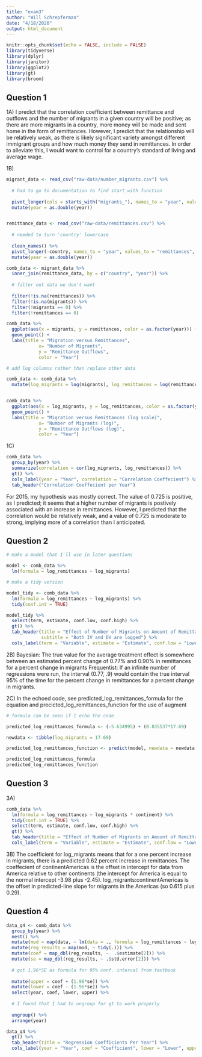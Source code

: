 ```yaml
---
title: "exam3"
author: "Will Schrepferman"
date: "4/18/2020"
output: html_document
---
```


```r
knitr::opts_chunk$set(echo = FALSE, include = FALSE)
library(tidyverse)
library(dplyr)
library(janitor)
library(ggplot2)
library(gt)
library(broom)
```

## Question 1

1A) I predict that the correlation coefficient between remittance and outflows and the number of migrants in a given country will be positive; as there are more migrants in a country, more money will be made and sent home in the form of remittances. However, I predict that the relationship will be relatively weak, as there is likely significant variety amongst different immigrant groups and how much money they send in remittances. In order to alleviate this, I would want to control for a country's standard of living and average wage. 


1B) 
```r
migrant_data <- read_csv("raw-data/number_migrants.csv") %>%
  
  # had to go to documentation to find start_with function
  
  pivot_longer(cols = starts_with("migrants_"), names_to = "year", values_to = "migrants", names_prefix = "migrants_") %>%
  mutate(year = as.double(year))


remittance_data <- read_csv("raw-data/remittances.csv") %>%
  
  # needed to turn 'country' lowercase
  
  clean_names() %>%
  pivot_longer(-country, names_to = "year", values_to = "remittances", names_prefix = "remittances_") %>%
  mutate(year = as.double(year))

comb_data <- migrant_data %>%
  inner_join(remittance_data, by = c("country", "year")) %>%
  
  # filter out data we don't want
  
  filter(!is.na(remittances)) %>%
  filter(!is.na(migrants)) %>%
  filter(!migrants == 0) %>%
  filter(!remittances == 0)
```
 
 
```r
comb_data %>%
  ggplot(aes(x = migrants, y = remittances, color = as.factor(year))) +
  geom_point() +
  labs(title = "Migration versus Remittances",
            x= "Number of Migrants",
            y = "Remittance Outflows",
            color = "Year")
```

```r

# add log columns rather than replace other data

comb_data <- comb_data %>%
  mutate(log_migrants = log(migrants), log_remittances = log(remittances))


comb_data %>%
  ggplot(aes(x = log_migrants, y = log_remittances, color = as.factor(year))) +
  geom_point() +
  labs(title = "Migration versus Remittances (log scale)",
            x= "Number of Migrants (log)",
            y = "Remittance Outflows (log)",
            color = "Year")
```

1C) 
```r
comb_data %>%
  group_by(year) %>%
  summarize(correlation = cor(log_migrants, log_remittances)) %>%
  gt() %>%
  cols_label(year = "Year", correlation = "Correlation Coeffecient") %>%
  tab_header("Correlation Coeffecient per Year")
```

For 2015, my hypothesis was mostly correct. The value of 0.725 is positive, as I predicted; it seems that a higher number of migrants is postively associated with an increase in remittances. However, I predicted that the correlation would be relatively weak, and a value of 0.725 is moderate to strong, implying more of a correlation than I anticipated.

## Question 2

```r

# make a model that I'll use in later questions

model <- comb_data %>%
  lm(formula = log_remittances ~ log_migrants)

# make a tidy version

model_tidy <- comb_data %>%
  lm(formula = log_remittances ~ log_migrants) %>%
  tidy(conf.int = TRUE)

model_tidy %>%
  select(term, estimate, conf.low, conf.high) %>%
  gt() %>%
  tab_header(title = "Effect of Number of Migrants on Amount of Remittances",
             subtitle = "Both IV and DV are logged") %>%
  cols_label(term = "Variable", estimate = "Estimate", conf.low = "Lower Bound", conf.high = "Upper Bound")

```



2B) 
Bayesian: The true value for the average treatment effect is somewhere between an estimated percent change of 0.77% and 0.90% in remittances for a percent change in migrants 
Frequentist: If an infinite number of regressions were run, the interval (0.77, .9) would contain the true interval 95% of the time for the percent change in remittances for a percent change in migrants.

2C) In the echoed code, see predicted_log_remittances_formula for the equation and precicted_log_remittances_function for the use of augment
```r

# formula can be seen if I echo the code

predicted_log_remittances_formula <- (-5.634995) + (0.835537*17.69)

newdata <- tibble(log_migrants = 17.69)

predicted_log_remittances_function <- predict(model, newdata = newdata, interval = "prediction", se.fit = FALSE)

predicted_log_remittances_formula
predicted_log_remittances_function
```

## Question 3

3A) 
```r
comb_data %>%
  lm(formula = log_remittances ~ log_migrants * continent) %>%
  tidy(conf.int = TRUE) %>%
  select(term, estimate, conf.low, conf.high) %>%
  gt() %>%
  tab_header(title = "Effect of Number of Migrants on Amount of Remittances", subtitle = "Both IV and DV are logged") %>%
  cols_label(term = "Variable", estimate = "Estimate", conf.low = "Lower bound", conf.high = "Upper Bound")
```


3B) The coefficient  for log_migrants means that for a one percent increase in migrants, there is a predicted 0.62 percent increase in remittances. The coeffecient of continentAmericas is the offset in intercept for data from America relative to other continents (the intercept for America is equal to the normal intercept -3.98 plus -2.45). log_migrants:continentAmericas is the offset in predicted-line slope for migrants in the Americas (so 0.615 plus 0.29).

## Question 4
```r
data_q4 <- comb_data %>%
  group_by(year) %>%
  nest() %>%
  mutate(mod = map(data, ~ lm(data = ., formula = log_remittances ~ log_migrants))) %>%
  mutate(reg_results = map(mod, ~ tidy(.))) %>%
  mutate(coef = map_dbl(reg_results, ~  .$estimate[2])) %>%
  mutate(se = map_dbl(reg_results, ~ .$std.error[2])) %>%
  
  # got 1.96*SE as formula for 95% conf. interval from textbook
  
  mutate(upper = coef + (1.96*se)) %>%
  mutate(lower = coef - (1.96*se)) %>%
  select(year, coef, lower, upper) %>%
  
  # I found that I had to ungroup for gt to work properly
  
  ungroup() %>%
  arrange(year)

data_q4 %>%
  gt() %>%
  tab_header(title = "Regression Coefficients Per Year") %>%
  cols_label(year = "Year", coef = "Coefficient", lower = "Lower", upper = "Upper")
```




